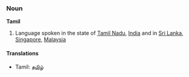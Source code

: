 ===Noun===
'''Tamil'''

# Language spoken in the state of [[Tamil Nadu]], [[India]] and in [[Sri Lanka]], [[Singapore]], [[Malaysia]]

====Translations====
*Tamil: [[தமிழ்]]
